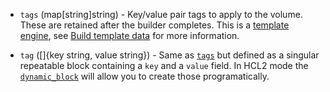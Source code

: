 <!-- Code generated from the comments of the BlockDevice struct in builder/amazon/ebsvolume/block_device.go; DO NOT EDIT MANUALLY -->

- `tags` (map[string]string) - Key/value pair tags to apply to the volume. These are retained after the builder
  completes. This is a [template engine](/docs/templates/engine), see
  [Build template data](#build-template-data) for more information.

- `tag` ([]{key string, value string}) - Same as [`tags`](#tags) but defined as a singular repeatable block
  containing a `key` and a `value` field. In HCL2 mode the
  [`dynamic_block`](/docs/templates/hcl_templates/expressions#dynamic-blocks)
  will allow you to create those programatically.

